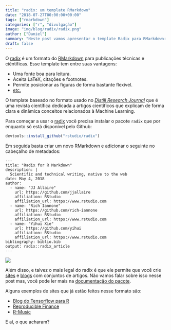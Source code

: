 ```yaml
---
title: "radix: um template RMarkdown"
date: "2018-07-27T00:00:00+00:00"
tags: ["rmarkdown"]
categories: ["r", "divulgação"]
image: "img/blog/radix/radix.png"
author: ["Daniel"]
summary: "Neste post vamos apresentar o template Radix para RMarkdown: um formato criado especificamente para escrever artigos científicos para páginas da internet."
draft: false
---
```


O [radix](https://radixpub.github.io/radix-r/) é um formato do [RMarkdown](https://rmarkdown.rstudio.com) para publicações técnicas e ciêntíficas. Esse template tem entre suas vantagens:

* Uma fonte boa para leitura.
* Aceita LaTeX, citações e footnotes.
* Permite posicionar as figuras de forma bastante flexível.
* [etc.](https://radixpub.github.io/radix-r/)

O template baseado no formato usado no [*Distill Research Journal*](https://distill.pub) que é uma revista científica dedicada a artigos científicos que explicam de forma clara e dinâmica conceitos relacionados à Machine Learning.

Para começar a usar o [radix](https://radixpub.github.io/radix-r/) você precisa instalar o pacote `radix` que por enquanto só está disponível pelo Github:

```r
devtools::install_github("rstudio/radix")
```

Em seguida basta criar um novo RMarkdown e adicionar o seguinte no cabeçalho de metadados:

```
---
title: "Radix for R Markdown"
description: | 
  Scientific and technical writing, native to the web
date: May 4, 2018
author:
  - name: "JJ Allaire"
    url: https://github.com/jjallaire
    affiliation: RStudio
    affiliation_url: https://www.rstudio.com
  - name: "Rich Iannone"
    url: https://github.com/rich-iannone
    affiliation: RStudio
    affiliation_url: https://www.rstudio.com
  - name: "Yihui Xie"
    url: https://github.com/yihui
    affiliation: RStudio
    affiliation_url: https://www.rstudio.com
bibliography: biblio.bib
output: radix::radix_article
---
```

![](/img/blog/radix/radix.png)

Além disso, e talvez o mais legal do radix é que ele permite que você crie [sites](https://radixpub.github.io/radix-r/website.html) e [blogs](https://radixpub.github.io/radix-r/blog.html) com conjuntos de artigos. Não vamos falar sobre isso nesse post mas, você pode ler mais na [documentação do pacote](https://radixpub.github.io/radix-r/).

Alguns exemplos de sites que já estão feitos nesse formato são:

* [Blog do Tensorflow para R](http://blogs.rstudio.com/tensorflow/)
* [Reproducible Finance](https://beta.rstudioconnect.com/content/3776/)
* [R-Music](http://r-music.rbind.io)

E aí, o que acharam?
